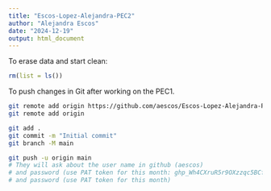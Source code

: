 ```yaml
---
title: "Escos-Lopez-Alejandra-PEC2"
author: "Alejandra Escos"
date: "2024-12-19"
output: html_document
---
```

To erase data and start clean:

```r
rm(list = ls())
```

To push changes in Git after working on the PEC1.

```bash
git remote add origin https://github.com/aescos/Escos-Lopez-Alejandra-PEC2.git
git remote add origin 

git add .
git commit -m "Initial commit"
git branch -M main

git push -u origin main
# They will ask about the user name in github (aescos)
# and password (use PAT token for this month: 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)
# and password (use PAT token for this month)
```